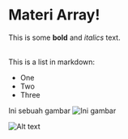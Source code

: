 # Materi Array!

This is some **bold** and _italics_ text.

<br />
This is a list in markdown:

- One
- Two
- Three

Ini sebuah gambar
![Ini gambar](https://i.stack.imgur.com/2KWjK.png)

![Alt text](https://assets.digitalocean.com/articles/alligator/boo.svg "a title")